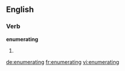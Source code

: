 ==English==

===Verb===
'''enumerating'''

# {{present participle of|[[enumerate]]}}

[[de:enumerating]]
[[fr:enumerating]]
[[vi:enumerating]]